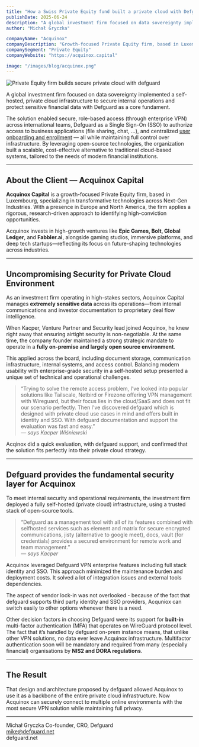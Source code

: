 ```yaml
---
title: "How a Swiss Private Equity fund built a private cloud with Defguard"
publishDate: 2025-06-24
description: "A global investment firm focused on data sovereignty implemented a self-hosted, private cloud infrastructure to secure internal operations and protect sensitive financial data with Defguard as a core fundament."
author: "Michał Gryczka"

companyName: "Acquinox"
companyDescription: "Growth-focused Private Equity firm, based in Luxembourg, specializing in transformative technologies."
companySegment: "Private Equity"
companyWebsite: "https://acquinox.capital"

image: "/images/blog/acquinox.png"
---
```


![Private Equity firm builds secure private cloud with defguard](/images/blog/acquinox.png)

A global investment firm focused on data sovereignty implemented a self-hosted, private cloud infrastructure to secure internal operations and protect sensitive financial data with Defguard as a core fundament.

The solution enabled secure, role-based access (through enterprise VPN) across international teams, Defguard as a Single Sign-On (SSO) to authorize access to business applications (file sharing, chat, …), and centralized [user onboarding and enrollment](https://docs.defguard.net/help/enrollment) — all while maintaining full control over infrastructure. By leveraging open-source technologies, the organization built a scalable, cost-effective alternative to traditional cloud-based systems, tailored to the needs of modern financial institutions.


---

## About the Client — Acquinox Capital

**Acquinox Capital** is a growth-focused Private Equity firm, based in Luxembourg, specializing in transformative technologies across Next-Gen Industries. With a presence in Europe and North America, the firm applies a rigorous, research-driven approach to identifying high-conviction opportunities.  

Acquinox invests in high-growth ventures like **Epic Games, Bolt, Global Ledger**, and **Fabbler.ai**, alongside gaming studios, immersive platforms, and deep tech startups—reflecting its focus on future-shaping technologies across industries.

---

## Uncompromising Security for Private Cloud Environment

As an investment firm operating in high-stakes sectors, Acquinox Capital manages **extremely sensitive data** across its operations—from internal communications and investor documentation to proprietary deal flow intelligence.

When Kacper, Venture Partner and Security lead joined Acquinox, he knew right away that ensuring airtight security is non-negotiable. At the same time, the company founder maintained a strong strategic mandate to operate in a **fully on-premise and largely open source environment**.

This applied across the board, including document storage, communication infrastructure, internal systems, and access control. Balancing modern usability with enterprise-grade security in a self-hosted setup presented a unique set of technical and operational challenges.


> “Trying to solve the remote access problem, I’ve looked into popular solutions like Tailscale, Netbird or Firezone offering VPN management with Wireguard, but their focus lies in the cloud/SaaS and does not fit our scenario perfectly. Then I’ve discovered defguard which is designed with private cloud use cases in mind and offers built in identity and SSO. With defguard documentation and support the evaluation was fast and easy.”  
> — *says Kacper Wiśniewski*

Acqinox did a quick evaluation, with defguard support, and confirmed that the solution fits perfectly into their private cloud strategy.

---

## Defguard provides the fundamental security layer for Acquinox

To meet internal security and operational requirements, the investment firm deployed a fully self-hosted (private cloud) infrastructure, using a trusted stack of open-source tools.

> “Defguard as a management tool with all of its features combined with selfhosted services such as element and matrix for secure encrypted communications, jisty (alternative to google meet), docs, vault (for credentials) provides a secured environment for remote work and team management.”  
> — *says Kacper*

Acquinox leveraged Defguard VPN enterprise features including full stack identity and SSO. This approach minimized the maintenance burden and deployment costs. It solved a lot of integration issues and external tools dependencies.

The aspect of vendor lock-in was not overlooked - because of the fact that defguard supports third party identity and SSO providers, Acquniox can switch easily to other options whenever there is a need.

Other decision factors in choosing Defguard were its support for **built-in** multi-factor authentication (MFA) that operates on WireGuard protocol level. The fact that it’s handled by defguard on-prem instance means, that unlike other VPN solutions, no data ever leave Acquinox infrastructure. Multifactor authentication soon will be mandatory and required from many (especially financial) organisations by **NIS2 and DORA regulations**.


---

## The Result

That design and architecture proposed by defguard allowed Acquinox to use it as a backbone of the entire private cloud infrastructure. Now Acquinox can securely connect to multiple online environments with the most secure VPN solution while maintaining full privacy.


---

Michał Gryczka
Co-founder, CRO, Defguard  
mike@defguard.net  
defguard.net

